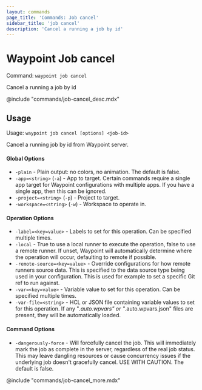```yaml
---
layout: commands
page_title: 'Commands: Job cancel'
sidebar_title: 'job cancel'
description: 'Cancel a running a job by id'
---
```


# Waypoint Job cancel

Command: `waypoint job cancel`

Cancel a running a job by id

@include "commands/job-cancel_desc.mdx"

## Usage

Usage: `waypoint job cancel [options] <job-id>`

Cancel a running job by id from Waypoint server.

#### Global Options

- `-plain` - Plain output: no colors, no animation. The default is false.
- `-app=<string>` (`-a`) - App to target. Certain commands require a single app target for Waypoint configurations with multiple apps. If you have a single app, then this can be ignored.
- `-project=<string>` (`-p`) - Project to target.
- `-workspace=<string>` (`-w`) - Workspace to operate in.

#### Operation Options

- `-label=<key=value>` - Labels to set for this operation. Can be specified multiple times.
- `-local` - True to use a local runner to execute the operation, false to use a remote runner.
  If unset, Waypoint will automatically determine where the operation will occur,
  defaulting to remote if possible.
- `-remote-source=<key=value>` - Override configurations for how remote runners source data. This is specified to the data source type being used in your configuration. This is used for example to set a specific Git ref to run against.
- `-var=<key=value>` - Variable value to set for this operation. Can be specified multiple times.
- `-var-file=<string>` - HCL or JSON file containing variable values to set for this operation. If any "_.auto.wpvars" or "_.auto.wpvars.json" files are present, they will be automatically loaded.

#### Command Options

- `-dangerously-force` - Will forcefully cancel the job. This will immediately mark the job as complete in the server, regardless of the real job status. This may leave dangling resources or cause concurrency issues if the underlying job doesn't gracefully cancel. USE WITH CAUTION. The default is false.

@include "commands/job-cancel_more.mdx"
